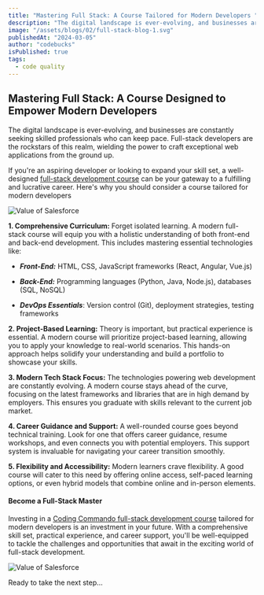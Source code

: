 ```yaml
---
title: "Mastering Full Stack: A Course Tailored for Modern Developers "
description: "The digital landscape is ever-evolving, and businesses are constantly seeking skilled professionals who can keep pace. Full-stack developers are the rockstars of this realm, wielding the power to craft exceptional web applications from the ground up."
image: "/assets/blogs/02/full-stack-blog-1.svg"
publishedAt: "2024-03-05"
author: "codebucks"
isPublished: true
tags:
  - code quality
---
```


## Mastering Full Stack: A Course Designed to Empower Modern Developers

The digital landscape is ever-evolving, and businesses are constantly seeking skilled professionals who can keep pace. Full-stack developers are the rockstars of this realm, wielding the power to craft exceptional web applications from the ground up.

If you're an aspiring developer or looking to expand your skill set, a well-designed [full-stack development course](https://codingcommando.in/courses) can be your gateway to a fulfilling and lucrative career. Here's why you should consider a course tailored for modern developers

<Image src="/assets/blogs/02/full-stack-blog-2.svg" alt="Value of Salesforce" />

**1. Comprehensive Curriculum:** Forget isolated learning. A modern full-stack course will equip you with a holistic understanding of both front-end and back-end development. This includes mastering essential technologies like:

- **_Front-End:_** HTML, CSS, JavaScript frameworks (React, Angular, Vue.js)

- **_Back-End:_** Programming languages (Python, Java, Node.js), databases (SQL, NoSQL)

- **_DevOps Essentials_**: Version control (Git), deployment strategies, testing frameworks

**2. Project-Based Learning:** Theory is important, but practical experience is essential. A modern course will prioritize project-based learning, allowing you to apply your knowledge to real-world scenarios. This hands-on approach helps solidify your understanding and build a portfolio to showcase your skills.

**3. Modern Tech Stack Focus:** The technologies powering web development are constantly evolving. A modern course stays ahead of the curve, focusing on the latest frameworks and libraries that are in high demand by employers. This ensures you graduate with skills relevant to the current job market.

**4. Career Guidance and Support:** A well-rounded course goes beyond technical training. Look for one that offers career guidance, resume workshops, and even connects you with potential employers. This support system is invaluable for navigating your career transition smoothly.

**5. Flexibility and Accessibility:** Modern learners crave flexibility. A good course will cater to this need by offering online access, self-paced learning options, or even hybrid models that combine online and in-person elements.

#### Become a Full-Stack Master

Investing in a [Coding Commando full-stack development course](https://codingcommando.in/courses) tailored for modern developers is an investment in your future. With a comprehensive skill set, practical experience, and career support, you'll be well-equipped to tackle the challenges and opportunities that await in the exciting world of full-stack development.

<Image src="/assets/blogs/02/full-stack-blog-3.svg" alt="Value of Salesforce" />

Ready to take the next step…
